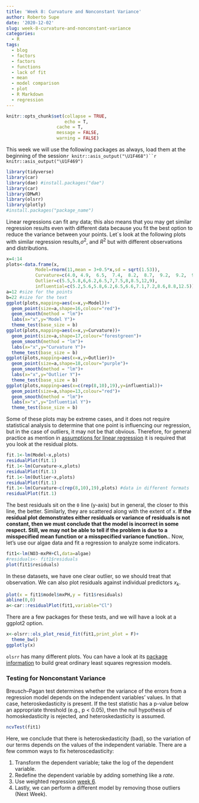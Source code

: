 ```yaml
---
title: 'Week 8: Curvature and Nonconstant Variance'
author: Roberto Supe
date: '2020-12-02'
slug: week-8-curvature-and-nonconstant-variance
categories:
  - R
tags:
  - blog
  - factors
  - factors
  - functions
  - lack of fit
  - mean
  - model comparison
  - plot
  - R Markdown
  - regression
---
```


```r
knitr::opts_chunk$set(collapse = TRUE,
                      echo = T,
                   cache = T,
                   message = FALSE,
                   warning = FALSE)
```

This week we will use the following packages as always, load them at the beginning of the session`r knitr::asis_output("\U1F468")``r knitr::asis_output("\U1F469")` 

```r
library(tidyverse)
library(car)
library(dae) #install.packages("dae")
library(car)
library(DMwR)
library(olsrr)
library(plotly)
#install.packages("package_name")
```

Linear regressions can fit any data; this also means that you may get similar regression results even with different data because you fit the best option to reduce the variance between your points. Let`s look at the following plots with similar regression results,$\sigma^2$, and $R^2$ but with different observations and distributions.

```r
x=4:14
plots<-data.frame(x,
           Model=rnorm(11,mean = 3+0.5*x,sd = sqrt(1.53)),
           Curvature=c(4.0, 4.9,  6.5,  7.4,  8.2,  8.7,  9.2,  9.2,  9.1,  8.5, 8.0),
           Outlier=c(5.5,5.8,6,6.2,6.5,7,7.5,8,8.5,12,9),
           influential=c(5.2,5.6,5.8,6.2,6.5,6.6,7.1,7.2,8.6,8.8,12.5))
a=12 #size for the points
b=22 #size for the text
ggplot(plots,mapping=aes(x=x,y=Model))+
  geom_point(size=a,shape=16,colour="red")+
  geom_smooth(method = "lm")+
  labs(x="x",y="Model Y")+
  theme_test(base_size = b)
ggplot(plots,mapping=aes(x=x,y=Curvature))+
  geom_point(size=a,shape=17,colour="forestgreen")+
  geom_smooth(method = "lm")+
  labs(x="x",y="Curvature Y")+
  theme_test(base_size = b)
ggplot(plots,mapping=aes(x=x,y=Outlier))+
  geom_point(size=a,shape=18,colour="purple")+
  geom_smooth(method = "lm")+
  labs(x="x",y="Outlier Y")+
  theme_test(base_size = b)
ggplot(plots,mapping=aes(x=c(rep(8,10),19),y=influential))+
  geom_point(size=a,shape=13,colour="red")+
  geom_smooth(method = "lm")+
  labs(x="x",y="Influential Y")+
  theme_test(base_size = b)
```

Some of these plots may be extreme cases, and it does not require statistical analysis to determine that one point is influencing our regression, but in the case of outliers, it may not be that obvious. Therefore, for general practice as mention in [assumptions for linear regression](https://stats-bnu-2020.netlify.app/2020/09/30/week-2-regression-and-fitting-models/) it is required that you look at the residual plots.

```r
fit.1<-lm(Model~x,plots)
residualPlot(fit.1)
fit.1<-lm(Curvature~x,plots)
residualPlot(fit.1)
fit.1<-lm(Outlier~x,plots)
residualPlot(fit.1)
fit.1<-lm(Curvature~c(rep(8,10),19),plots) #data in different formats
residualPlot(fit.1)
```

The best residuals sit on the `0` line (y-axis) but in general, the closer to this line, the better. Similarly, they are scattered along with the extent of x. **If the residual plot demonstrates either residuals or variance of residuals is not constant, then we must conclude that the model is incorrect in some respect. Still, we may not be able to tell if the problem is due to a misspecified mean function or a misspecified variance function.**. Now, let's use our algae data and fit a regression to analyze some indicators. 

```r
fit1<-lm(NO3~mxPH+Cl,data=algae)
#residuals<- fit1$residuals
plot(fit1$residuals)
```

In these datasets, we have one clear outlier, so we should treat that observation. 
We can also plot residuals against individual predictors $x_k$. 

```r
plot(x = fit1$model$mxPH,y = fit1$residuals)
abline(0,0)
a<-car::residualPlot(fit1,variable="Cl")
```

There are a few packages for these tests, and we will have a look at a ggplot2 option.

```r
x<-olsrr::ols_plot_resid_fit(fit1,print_plot = F)+
  theme_bw()
ggplotly(x)
```

`olsrr` has many different plots. You can have a look at its [package information](https://cran.r-project.org/web/packages/olsrr/olsrr.pdf) to build great ordinary least squares regression models.


### Testing for Nonconstant Variance

Breusch–Pagan test determines whether the variance of the errors from a regression model depends on the independent variables' values. In that case, heteroskedasticity is present. If the test statistic has a p-value below an appropriate threshold (e.g., p < 0.05), then the null hypothesis of homoskedasticity is rejected, and heteroskedasticity is assumed. 

```r
ncvTest(fit1)
```
Here, we conclude that there is heteroskedasticity (bad), so the variation of our terms depends on the values of the independent variable. There are a few common ways to fix heteroscedasticity:

1. Transform the dependent variable; take the log of the dependent variable.
2. Redefine the dependent variable by adding something like a *rate*.
3. Use weighted regression [week 6](https://stats-bnu-2020.netlify.app/2020/11/11/week-6-weights-and-lack-of-fit/).
4. Lastly, we can perform a different model by removing those outliers (Next Week). 

